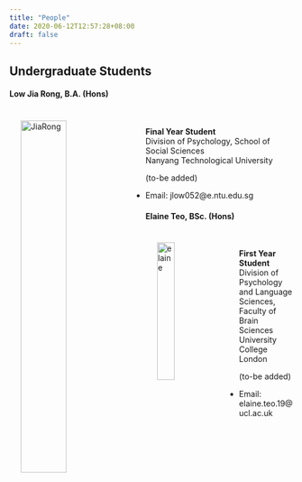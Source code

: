 ```yaml
---
title: "People"
date: 2020-06-12T12:57:28+08:00
draft: false
---
```

##  Undergraduate Students

#### Low Jia Rong, B.A. (Hons)
<img src="/img/JiaRong.jpg" alt="JiaRong" width="40%" align="left" hspace=20" vspace="20"><br />

**Final Year Student** <br />
Division of Psychology, School of Social Sciences <br />
Nanyang Technological University

(to-be added)

- Email: jlow052@e.ntu.edu.sg


#### Elaine Teo, BSc. (Hons)
<img src="/img/elaine.jpg" alt="elaine" width="25%" align="left" hspace=20" vspace="20"><br />

**First Year Student** <br />
Division of Psychology and Language Sciences, Faculty of Brain Sciences <br />
University College London

(to-be added)

- Email: elaine.teo.19@ucl.ac.uk

<br />

